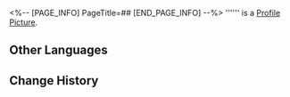<%-- [PAGE_INFO]
PageTitle=##
[END_PAGE_INFO] --%>
{{Item Infobox
|id          = 140359
|image       = Item .png
|type        = Mission Item
|invCategory = Missions
|rarity      = 3
|effect      = 
|description = 
}}
'''''' is a [[Profile Picture]].

==Other Languages==
{{Other Languages
|en   = 
|zhs  = 
|zht  = 
|ja   = 
|ko   = 
|es   = 
|fr   = 
|ru   = 
|th   = 
|vi   = 
|de   = 
|id   = 
|pt   = 
}}

==Change History==
{{Change History|1.5}}